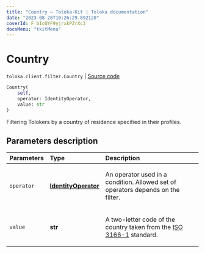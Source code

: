 ```yaml
---
title: "Country — Toloka-Kit | Toloka documentation"
date: "2023-08-28T10:26:29.892120"
coverId: F_bIcOYF9yjrxkPZrXc3
docsMenu: "tkitMenu"
---
```


# Country

`toloka.client.filter.Country` | [Source code](https://github.com/Toloka/toloka-kit/blob/v1.2.1/src/client/filter.py#L271)

```python
Country(
    self,
    operator: IdentityOperator,
    value: str
)
```

Filtering Tolokers by a country of residence specified in their profiles.

## Parameters description

| Parameters | Type | Description |
| :----------| :----| :-----------|
`operator`|**[IdentityOperator](/docs/toloka-kit/reference/toloka.client.primitives.operators.IdentityOperator)**|<p>An operator used in a condition. Allowed set of operators depends on the filter.</p>
`value`|**str**|<p>A two-letter code of the country taken from the [ISO 3166-1](https://en.wikipedia.org/wiki/ISO_3166-1_alpha-2) standard.</p>
